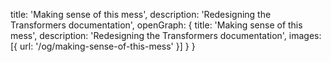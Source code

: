   title: 'Making sense of this mess',
  description: 'Redesigning the Transformers documentation',
  openGraph: {
    title: 'Making sense of this mess',
    description: 'Redesigning the Transformers documentation',
    images: [{ url: '/og/making-sense-of-this-mess' }]
  }
}

